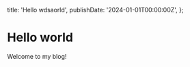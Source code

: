   title: 'Hello wdsaorld',
  publishDate: '2024-01-01T00:00:00Z',
};

# Hello world

Welcome to my blog!
